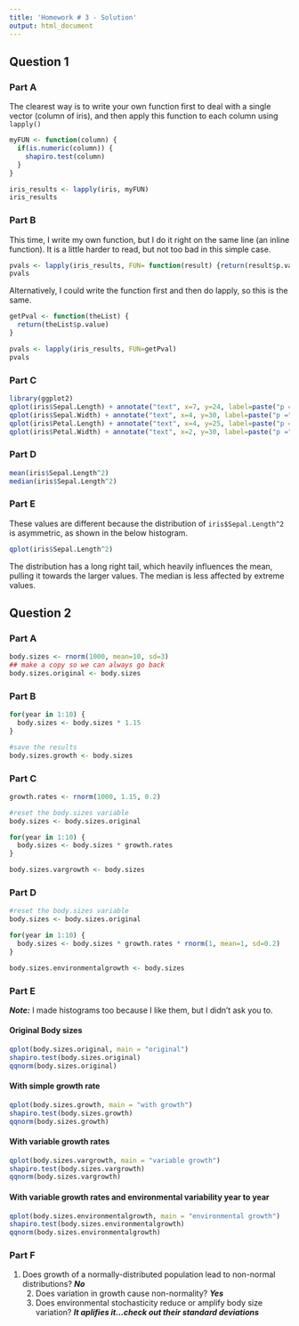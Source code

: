 ```yaml
---
title: 'Homework # 3 - Solution'
output: html_document
---
```


## Question 1

### Part A

The clearest way is to write your own function first to deal with a single vector (column of iris), and then apply this function to each column using `lapply()`

```r
myFUN <- function(column) {
  if(is.numeric(column)) {
    shapiro.test(column)
  }
}

iris_results <- lapply(iris, myFUN)
iris_results
```

### Part B

This time, I write my own function, but I do it right on the same line (an inline function).  It is a little harder to read, but not too bad in this simple case.

```r
pvals <- lapply(iris_results, FUN= function(result) {return(result$p.value)})
pvals
```

Alternatively, I could write the function first and then do lapply, so this is the same.

```r
getPval <- function(theList) {
  return(theList$p.value)
}

pvals <- lapply(iris_results, FUN=getPval)
pvals
```

### Part C

```r
library(ggplot2)
qplot(iris$Sepal.Length) + annotate("text", x=7, y=24, label=paste("p =", round(pvals$Sepal.Length, 4)))
qplot(iris$Sepal.Width) + annotate("text", x=4, y=30, label=paste("p =", round(pvals$Sepal.Width, 4)))
qplot(iris$Petal.Length) + annotate("text", x=4, y=25, label=paste("p =", round(pvals$Petal.Length, 4)))
qplot(iris$Petal.Width) + annotate("text", x=2, y=30, label=paste("p =", round(pvals$Petal.Width, 4)))
```

### Part D

```r
mean(iris$Sepal.Length^2)
median(iris$Sepal.Length^2)
```

### Part E

These values are different because the distribution of `iris$Sepal.Length^2` is asymmetric, as shown in the below histogram.  

```r
qplot(iris$Sepal.Length^2)
```

The distribution has a long right tail,  which heavily influences the mean, pulling it towards the larger values. The median is less affected by extreme values.

## Question 2

### Part A

```r
body.sizes <- rnorm(1000, mean=10, sd=3)
## make a copy so we can always go back
body.sizes.original <- body.sizes
```

### Part B

```r

for(year in 1:10) {
  body.sizes <- body.sizes * 1.15
}

#save the results
body.sizes.growth <- body.sizes
```

### Part C

```r
growth.rates <- rnorm(1000, 1.15, 0.2)

#reset the body.sizes variable
body.sizes <- body.sizes.original

for(year in 1:10) {
  body.sizes <- body.sizes * growth.rates
}

body.sizes.vargrowth <- body.sizes
```

### Part D
```r
#reset the body.sizes variable
body.sizes <- body.sizes.original

for(year in 1:10) {
  body.sizes <- body.sizes * growth.rates * rnorm(1, mean=1, sd=0.2)
}

body.sizes.environmentalgrowth <- body.sizes

```  

### Part E

***Note:*** I made histograms too because I like them, but I didn't ask you to. 

#### Original Body sizes

```r
qplot(body.sizes.original, main = "original")
shapiro.test(body.sizes.original)
qqnorm(body.sizes.original)
```

#### With simple growth rate

```r
qplot(body.sizes.growth, main = "with growth")
shapiro.test(body.sizes.growth)
qqnorm(body.sizes.growth)
```

#### With variable growth rates

```r
qplot(body.sizes.vargrowth, main = "variable growth")
shapiro.test(body.sizes.vargrowth)
qqnorm(body.sizes.vargrowth)
```

#### With variable growth rates and environmental variability year to year

```r
qplot(body.sizes.environmentalgrowth, main = "environmental growth")
shapiro.test(body.sizes.environmentalgrowth)
qqnorm(body.sizes.environmentalgrowth)
```

### Part F

1.  Does growth of a normally-distributed population lead to non-normal distributions? ***No***
    2.  Does variation in growth cause non-normality? ***Yes***
    3.  Does environmental stochasticity reduce or amplify body size variation? ***It aplifies it...check out their standard deviations***